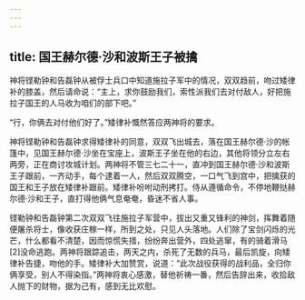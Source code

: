 ```yaml
---
---
---
```

title: 国王赫尔德·沙和波斯王子被擒
---




神将铿勒钟和告磊钟从被俘士兵口中知道施拉子军中的情况，双双趋前，吻过矮律补的膝盖，然后请命说：“主上，求你鼓励我们，索性派我们去对付敌人，好把施拉子国王的人马收为咱们的部下吧。”

“行，你俩去对付他们好了。”矮律补慨然答应两神将的要求。

神将铿勒钟和告磊钟求得矮律补的同意，双双飞出城去，落在国王赫尔德·沙的帐篷中，见国王赫尔德·沙坐在宝座上，波斯王子坐在他的右边，其他将领分立左右两旁，正在商讨攻城计划。两神将不管三七二十一，直冲到国王赫尔德·沙和波斯王子跟前，一齐动手，每个逮着一人，然后双双腾空，一口气飞到宫中，把擒获的国王和王子放在矮律补跟前。矮律补吩咐动刑拷打。侍从遵循命令，不停地鞭挞赫尔德·沙和王子，直打得他俩气息奄奄，昏迷不省人事。

铿勒钟和告磊钟第二次双双飞往施拉子军营中，拔出又重又锋利的神剑，挥舞着随便屠杀将士，像收获庄稼一样，所到之处，只见人头落地。人们除了宝剑闪烁的光芒，什么都看不清楚，因而惊慌失措，纷纷奔出营外，四处逃窜，有的骑着滑马[2]没命逃跑。两神将跟踪追击，两天之内，杀死了无数的兵马，最后凯旋，向矮律补告捷，吻他的手。矮律补大加赞赏，说道：“此次战役获得的战利品，全归你俩享受，别人不得染指。”两神将衷心感激，替他祈祷一番，然后告辞出来，收拾敌人抛下的财物，据为己有，感到无比欢慰。